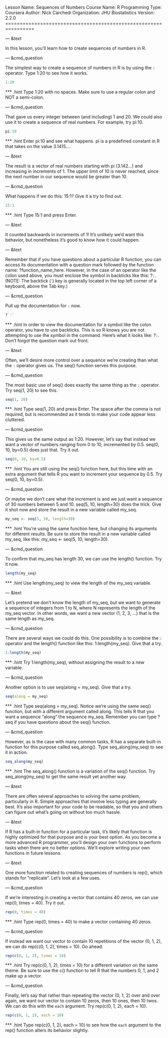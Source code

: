 Lesson Name:  Sequences of Numbers
Course Name:  R Programming
Type:         Coursera
Author:       Nick Carchedi
Organization: JHU Biostatistics
Version:      2.2.0
================================================================

--- &text

In this lesson, you'll learn how to create sequences of numbers in R.

--- &cmd_question

The simplest way to create a sequence of numbers in R is by using the `:` operator. Type 1:20 to see how it works.

```r
1:20
```

*** .hint
Type 1:20 with no spaces. Make sure to use a regular colon and NOT a semi-colon.

--- &cmd_question

That gave us every integer between (and including) 1 and 20. We could also use it to create a sequence of real numbers. For example, try pi:10.

```r
pi:10
```

*** .hint
Enter pi:10 and see what happens. pi is a predefined constant in R that takes on the value 3.1415....

--- &text

The result is a vector of real numbers starting with pi (3.142...) and increasing in increments of 1. The upper limit of 10 is never reached, since the next number in our sequence would be greater than 10.

--- &cmd_question

What happens if we do this: 15:1? Give it a try to find out.

```r
15:1
```

*** .hint
Type 15:1 and press Enter.

--- &text

It counted backwards in increments of 1! It's unlikely we'd want this behavior, but nonetheless it's good to know how it could happen.

--- &text

Remember that if you have questions about a particular R function, you can access its documentation with a question mark followed by the function name: ?function_name_here. However, in the case of an operator like the colon used above, you must enclose the symbol in backticks like this: ?`:`. (NOTE: The backtick (`) key is generally located in the top left corner of a keyboard, above the Tab key.)

--- &cmd_question

Pull up the documentation for `:` now.

```r
?`:`
```

*** .hint
In order to view the documentation for a symbol like the colon operator, you have to use backticks. This is so R knows you are not attempting to use the symbol in the command. Here's what it looks like: ?`:`. Don't forgot the question mark out front.

--- &text

Often, we'll desire more control over a sequence we're creating than what the `:` operator gives us. The seq() function serves this purpose.

--- &cmd_question

The most basic use of seq() does exactly the same thing as the `:` operator. Try seq(1, 20) to see this.

```r
seq(1, 20)
```

*** .hint
Type seq(1, 20) and press Enter. The space after the comma is not required, but is recommended as it tends to make your code appear less cluttered.

--- &cmd_question

This gives us the same output as 1:20. However, let's say that instead we want a vector of numbers ranging from 0 to 10, incremented by 0.5. seq(0, 10, by=0.5) does just that. Try it out.

```r
seq(0, 10, by=0.5)
```

*** .hint
You are still using the seq() function here, but this time with an extra argument that tells R you want to increment your sequence by 0.5. Try seq(0, 10, by=0.5).

--- &cmd_question

Or maybe we don't care what the increment is and we just want a sequence of 30 numbers between 5 and 10. seq(5, 10, length=30) does the trick. Give it shot now and store the result in a new variable called my_seq.

```r
my_seq <- seq(5, 10, length=30)
```

*** .hint
You're using the same function here, but changing its arguments for different results. Be sure to store the result in a new variable called my_seq, like this: my_seq <- seq(5, 10, length=30).

--- &cmd_question

To confirm that my_seq has length 30, we can use the length() function. Try it now.

```r
length(my_seq)
```

*** .hint
Use length(my_seq) to view the length of the my_seq variable.

--- &text

Let's pretend we don't know the length of my_seq, but we want to generate a sequence of integers from 1 to N, where N represents the length of the my_seq vector. In other words, we want a new vector (1, 2, 3, ...) that is the same length as my_seq.

--- &cmd_question

There are several ways we could do this. One possibility is to combine the `:` operator and the length() function like this: 1:length(my_seq). Give that a try.

```r
1:length(my_seq)
```

*** .hint
Try 1:length(my_seq), without assigning the result to a new variable.

--- &cmd_question

Another option is to use seq(along = my_seq). Give that a try.

```r
seq(along = my_seq)
```

*** .hint
Type seq(along = my_seq). Notice we're using the same seq() function, but with a different argument called along. This tells R that you want a sequence "along" the sequence my_seq. Remember you can type ?seq if you have questions about the seq() function.

--- &cmd_question

However, as is the case with many common tasks, R has a separate built-in function for this purpose called seq_along(). Type seq_along(my_seq) to see it in action.

```r
seq_along(my_seq)
```

*** .hint
The seq_along() function is a variation of the seq() function. Try seq_along(my_seq) to get the same result yet another way.

--- &text

There are often several approaches to solving the same problem, particularly in R. Simple approaches that involve less typing are generally best. It's also important for your code to be readable, so that you and others can figure out what's going on without too much hassle.

--- &text

If R has a built-in function for a particular task, it's likely that function is highly optimized for that purpose and is your best option. As you become a more advanced R programmer, you'll design your own functions to perform tasks when there are no better options. We'll explore writing your own functions in future lessons.

--- &text

One more function related to creating sequences of numbers is rep(), which stands for "replicate". Let's look at a few uses.

--- &cmd_question

If we're interesting in creating a vector that contains 40 zeros, we can use rep(0, times = 40). Try it out.

```r
rep(0, times = 40)
```

*** .hint
Type rep(0, times = 40) to make a vector containing 40 zeros.

--- &cmd_question

If instead we want our vector to contain 10 repetitions of the vector (0, 1, 2), we can do rep(c(0, 1, 2), times = 10). Go ahead.

```r
rep(c(0, 1, 2), times = 10)
```

*** .hint
Try rep(c(0, 1, 2), times = 10) for a different variation on the same theme. Be sure to use the c() function to tell R that the numbers 0, 1, and 2 make up a vector.

--- &cmd_question

Finally, let's say that rather than repeating the vector (0, 1, 2) over and over again, we want our vector to contain 10 zeros, then 10 ones, then 10 twos. We can do this with the `each` argument. Try rep(c(0, 1, 2), each = 10).

```r
rep(c(0, 1, 2), each = 10)
```

*** .hint
Type rep(c(0, 1, 2), each = 10) to see how the `each` argument to the rep() function alters its behavior slightly.
